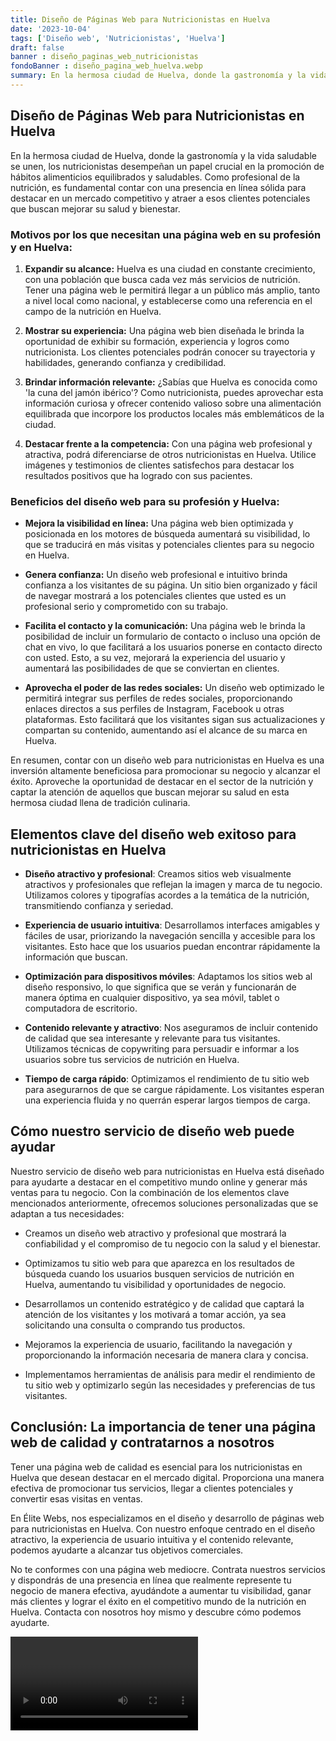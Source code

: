 ```yaml
---
title: Diseño de Páginas Web para Nutricionistas en Huelva
date: '2023-10-04'
tags: ['Diseño web', 'Nutricionistas', 'Huelva']
draft: false
banner : diseño_paginas_web_nutricionistas
fondoBanner : diseño_pagina_web_huelva.webp
summary: En la hermosa ciudad de Huelva, donde la gastronomía y la vida saludable se unen, los nutricionistas desempeñan un papel crucial en la promoción de hábitos alimenticios equilibrados y saludables. Como profesional de la nutrición, es fundamental contar con una presencia en línea sólida para destacar en un mercado competitivo y atraer a esos clientes potenciales que buscan mejorar su salud y bienestar.
---
```


## Diseño de Páginas Web para Nutricionistas en Huelva

En la hermosa ciudad de Huelva, donde la gastronomía y la vida saludable se unen, los nutricionistas desempeñan un papel crucial en la promoción de hábitos alimenticios equilibrados y saludables. Como profesional de la nutrición, es fundamental contar con una presencia en línea sólida para destacar en un mercado competitivo y atraer a esos clientes potenciales que buscan mejorar su salud y bienestar.

### Motivos por los que necesitan una página web en su profesión y en Huelva:

1. **Expandir su alcance:** Huelva es una ciudad en constante crecimiento, con una población que busca cada vez más servicios de nutrición. Tener una página web le permitirá llegar a un público más amplio, tanto a nivel local como nacional, y establecerse como una referencia en el campo de la nutrición en Huelva.

2. **Mostrar su experiencia:** Una página web bien diseñada le brinda la oportunidad de exhibir su formación, experiencia y logros como nutricionista. Los clientes potenciales podrán conocer su trayectoria y habilidades, generando confianza y credibilidad.

3. **Brindar información relevante:** ¿Sabías que Huelva es conocida como 'la cuna del jamón ibérico'? Como nutricionista, puedes aprovechar esta información curiosa y ofrecer contenido valioso sobre una alimentación equilibrada que incorpore los productos locales más emblemáticos de la ciudad.

4. **Destacar frente a la competencia:** Con una página web profesional y atractiva, podrá diferenciarse de otros nutricionistas en Huelva. Utilice imágenes y testimonios de clientes satisfechos para destacar los resultados positivos que ha logrado con sus pacientes.

### Beneficios del diseño web para su profesión y Huelva:

- **Mejora la visibilidad en línea:** Una página web bien optimizada y posicionada en los motores de búsqueda aumentará su visibilidad, lo que se traducirá en más visitas y potenciales clientes para su negocio en Huelva.

- **Genera confianza:** Un diseño web profesional e intuitivo brinda confianza a los visitantes de su página. Un sitio bien organizado y fácil de navegar mostrará a los potenciales clientes que usted es un profesional serio y comprometido con su trabajo.

- **Facilita el contacto y la comunicación:** Una página web le brinda la posibilidad de incluir un formulario de contacto o incluso una opción de chat en vivo, lo que facilitará a los usuarios ponerse en contacto directo con usted. Esto, a su vez, mejorará la experiencia del usuario y aumentará las posibilidades de que se conviertan en clientes.

- **Aprovecha el poder de las redes sociales:** Un diseño web optimizado le permitirá integrar sus perfiles de redes sociales, proporcionando enlaces directos a sus perfiles de Instagram, Facebook u otras plataformas. Esto facilitará que los visitantes sigan sus actualizaciones y compartan su contenido, aumentando así el alcance de su marca en Huelva.

En resumen, contar con un diseño web para nutricionistas en Huelva es una inversión altamente beneficiosa para promocionar su negocio y alcanzar el éxito. Aproveche la oportunidad de destacar en el sector de la nutrición y captar la atención de aquellos que buscan mejorar su salud en esta hermosa ciudad llena de tradición culinaria.

<GifSeo />

<Cta />

## Elementos clave del diseño web exitoso para nutricionistas en Huelva

- **Diseño atractivo y profesional**: Creamos sitios web visualmente atractivos y profesionales que reflejan la imagen y marca de tu negocio. Utilizamos colores y tipografías acordes a la temática de la nutrición, transmitiendo confianza y seriedad.

- **Experiencia de usuario intuitiva**: Desarrollamos interfaces amigables y fáciles de usar, priorizando la navegación sencilla y accesible para los visitantes. Esto hace que los usuarios puedan encontrar rápidamente la información que buscan.

- **Optimización para dispositivos móviles**: Adaptamos los sitios web al diseño responsivo, lo que significa que se verán y funcionarán de manera óptima en cualquier dispositivo, ya sea móvil, tablet o computadora de escritorio.

- **Contenido relevante y atractivo**: Nos aseguramos de incluir contenido de calidad que sea interesante y relevante para tus visitantes. Utilizamos técnicas de copywriting para persuadir e informar a los usuarios sobre tus servicios de nutrición en Huelva.

- **Tiempo de carga rápido**: Optimizamos el rendimiento de tu sitio web para asegurarnos de que se cargue rápidamente. Los visitantes esperan una experiencia fluida y no querrán esperar largos tiempos de carga.

## Cómo nuestro servicio de diseño web puede ayudar

Nuestro servicio de diseño web para nutricionistas en Huelva está diseñado para ayudarte a destacar en el competitivo mundo online y generar más ventas para tu negocio. Con la combinación de los elementos clave mencionados anteriormente, ofrecemos soluciones personalizadas que se adaptan a tus necesidades:

- Creamos un diseño web atractivo y profesional que mostrará la confiabilidad y el compromiso de tu negocio con la salud y el bienestar.

- Optimizamos tu sitio web para que aparezca en los resultados de búsqueda cuando los usuarios busquen servicios de nutrición en Huelva, aumentando tu visibilidad y oportunidades de negocio.

- Desarrollamos un contenido estratégico y de calidad que captará la atención de los visitantes y los motivará a tomar acción, ya sea solicitando una consulta o comprando tus productos.

- Mejoramos la experiencia de usuario, facilitando la navegación y proporcionando la información necesaria de manera clara y concisa.

- Implementamos herramientas de análisis para medir el rendimiento de tu sitio web y optimizarlo según las necesidades y preferencias de tus visitantes.

## Conclusión: La importancia de tener una página web de calidad y contratarnos a nosotros

Tener una página web de calidad es esencial para los nutricionistas en Huelva que desean destacar en el mercado digital. Proporciona una manera efectiva de promocionar tus servicios, llegar a clientes potenciales y convertir esas visitas en ventas.

En Élite Webs, nos especializamos en el diseño y desarrollo de páginas web para nutricionistas en Huelva. Con nuestro enfoque centrado en el diseño atractivo, la experiencia de usuario intuitiva y el contenido relevante, podemos ayudarte a alcanzar tus objetivos comerciales.

No te conformes con una página web mediocre. Contrata nuestros servicios y dispondrás de una presencia en línea que realmente represente tu negocio de manera efectiva, ayudándote a aumentar tu visibilidad, ganar más clientes y lograr el éxito en el competitivo mundo de la nutrición en Huelva. Contacta con nosotros hoy mismo y descubre cómo podemos ayudarte.

<Video />

<CtaBot job='Nutricionistas' city='Huelva'/>

<Gmaps query='Huelva+españa+maps' />